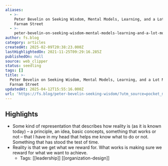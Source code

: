 ```yaml
---
aliases:
  - >-
    Peter Bevelin on Seeking Wisdom, Mental Models, Learning, and a Lot More -
    Farnam Street
  - >-
    peter-bevelin-on-seeking-wisdom-mental-models-learning-and-a-lot-more-farnam-street
author: fs.blog
category: articles
createdAt: 2025-02-09T20:38:23.000Z
lastHighlightedOn: 2021-11-25T09:29:16.285Z
publishedOn: null
source: web_clipper
status: seedling
tags: []
title: >-
  Peter Bevelin on Seeking Wisdom, Mental Models, Learning, and a Lot More -
  Farnam Street
updatedAt: 2025-04-12T15:55:16.000Z
url: 'https://fs.blog/peter-bevelin-seeking-wisdom/?utm_source=pocket_mylist'
---
```

## Highlights

- Some kind of representation that describes how reality is (as it is known today) – a principle, an idea, basic concepts, something that works or not – that I have in my head that helps me know what to do or not. Something that has stood the test of time.
- Reality is that we get what we reward for. What works is making sure we reward for what we want to achieve.
    - Tags: [[leadership]] [[organization-design]]
